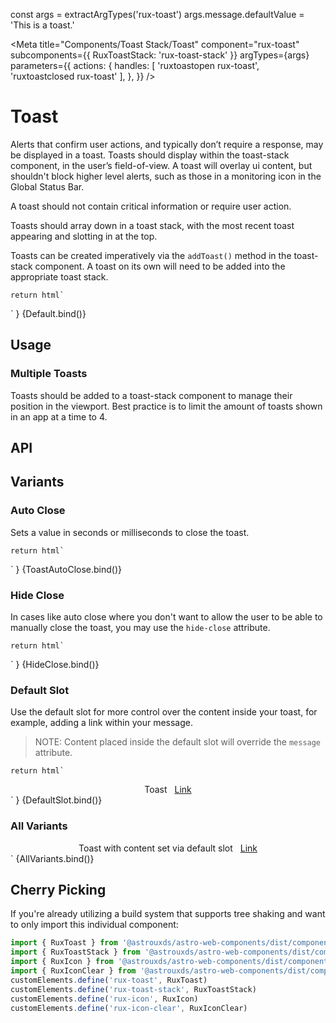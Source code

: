 const args = extractArgTypes('rux-toast')
args.message.defaultValue =
    'This is a toast.'

<Meta
    title="Components/Toast Stack/Toast"
    component="rux-toast"
    subcomponents={{
        RuxToastStack: 'rux-toast-stack'
    }}
    argTypes={args}
    parameters={{
        actions: {
            handles: [
              'ruxtoastopen rux-toast',
              'ruxtoastclosed rux-toast'
              ],
        },
    }}
/>

# Toast

Alerts that confirm user actions, and typically don’t require a response, may be displayed in a toast. Toasts should display within the toast-stack component, in the user’s field-of-view. A toast will overlay ui content, but shouldn't block higher level alerts, such as those in a monitoring icon in the Global Status Bar.

A toast should not contain critical information or require user action.

Toasts should array down in a toast stack, with the most recent toast appearing and slotting in at the top.

Toasts can be created imperatively via the `addToast()` method in the toast-stack component. A toast on its own will need to be added into the appropriate toast stack.

    return html`
<div style="display: flex; flex-flow: column; justify-content: center; align-items: center;">
    <rux-toast
        .closeAfter="${args.closeAfter}"
        .hideClose="${args.hideClose}"
        message="${args.message}"
    ></rux-toast>
</div>
    `
}

<Canvas>
    <Story
        name="Default"
        height="100px"
        args={{
            closeAfter: null,
            hideCLose: null,
            message: "This is a toast",
        }}
    >
        {Default.bind()}
    </Story>
</Canvas>

## Usage

### Multiple Toasts

Toasts should be added to a toast-stack component to manage their position in the viewport. Best practice is to limit the amount of toasts shown in an app at a time to 4.

## API

<ArgsTable of="rux-toast" />

## Variants

### Auto Close

Sets a value in seconds or milliseconds to close the toast.

    return html`
<div style="display: flex; flex-flow: column; justify-content: center; align-items: center;">
    <rux-toast
        .closeAfter="${args.closeAfter}"
        .hideClose="${args.hideClose}"
        message="${args.message}"
    ></rux-toast>
</div>
    `
}

<Canvas>
    <Story
        args={{
            closeAfter: 2000,
            hideCLose: null,
            message: "This toast will disappear in 2000 ms.",
        }}
        name="Auto Close"
        height="100px"
    >
        {ToastAutoClose.bind()}
    </Story>
</Canvas>

### Hide Close

In cases like auto close where you don't want to allow the user to be able to manually close the toast,
you may use the `hide-close` attribute.

    return html`
<div style="display: flex; flex-flow: column; justify-content: center; align-items: center;">
    <rux-toast
        .closeAfter="${args.closeAfter}"
        .hideClose="${args.hideClose}"
        message="${args.message}"
    ></rux-toast>
</div>
    `
}

<Canvas>
    <Story
        args={{
            closeAfter: null,
            hideClose: true,
            message: "Toast without the close icon.",
        }}
        name="Hide Close"
        height="100px"
    >
        {HideClose.bind()}
    </Story>
</Canvas>

### Default Slot

Use the default slot for more control over the content inside your toast, for example, adding a link
within your message.

> NOTE: Content placed inside the default slot will override the `message` attribute.

    return html`
<div style="display: flex; flex-flow: column; justify-content: center; align-items: center;">
    <rux-toast
        .closeAfter="${args.closeAfter}"
        .hideClose="${args.hideClose}"
         message="Toast message"
    >
    Toast
    <a href="#" style="margin-left: 8px">Link</a>
    </rux-toast>
</div>
    `
}

<Canvas>
    <Story name="Default Slot" height="100px">
        {DefaultSlot.bind()}
    </Story>
</Canvas>

### All Variants

<div style="display: flex; flex-flow: column; justify-content: center; align-items: center;">
      <rux-toast message="Toast with message set via prop.">
      </rux-toast>
      <rux-toast>
          Toast with content set via default slot
          <a href="#" style="margin-left: 8px">Link</a>
      </rux-toast>
      <rux-toast
        hide-close="true"
        message="Toast with close icon hidden."
    ></rux-toast>
    <rux-toast
        close-after="2000"
        hide-close="true"
        message="Toast will close after 2000ms"
    ></rux-toast>
    </div>
`

<Canvas>
    <Story
        name="All Variants"
        argTypes={{
            closeAfter: { table: { disable: true } },
            message: { table: { disable: true } },
            open: { table: { disable: true } },
            status: { table: { disable: true } }
        }}
    >
        {AllVariants.bind()}
    </Story>
</Canvas>

## Cherry Picking

If you're already utilizing a build system that supports tree shaking and want to only import this individual component:

```js
import { RuxToast } from '@astrouxds/astro-web-components/dist/components/rux-toast'
import { RuxToastStack } from '@astrouxds/astro-web-components/dist/components/rux-toast-stack'
import { RuxIcon } from '@astrouxds/astro-web-components/dist/components/rux-icon'
import { RuxIconClear } from '@astrouxds/astro-web-components/dist/components/rux-icon-clear'
customElements.define('rux-toast', RuxToast)
customElements.define('rux-toast-stack', RuxToastStack)
customElements.define('rux-icon', RuxIcon)
customElements.define('rux-icon-clear', RuxIconClear)
```
